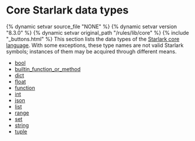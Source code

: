 <html devsite>
<head>
  <meta name="project_path" value="/_project.yaml">
  <meta name="book_path" value="/versions/8.3.0/_book.yaml">
</head>
<body>
<h1 class="page-title">Core Starlark data types</h1>

{% dynamic setvar source_file "NONE" %}
{% dynamic setvar version "8.3.0" %}
{% dynamic setvar original_path "/rules/lib/core" %}
{% include "_buttons.html" %}
This section lists the data types of the <a href='https://github.com/bazelbuild/starlark/blob/master/spec.md#built-in-constants-and-functions'>Starlark core language</a>. With some exceptions, these type names are not valid Starlark symbols; instances of them may be acquired through different means.

<ul>

<li><a href="/versions/8.3.0/rules/lib/core/bool">bool</a></li>

<li><a href="/versions/8.3.0/rules/lib/core/builtin_function_or_method">builtin_function_or_method</a></li>

<li><a href="/versions/8.3.0/rules/lib/core/dict">dict</a></li>

<li><a href="/versions/8.3.0/rules/lib/core/float">float</a></li>

<li><a href="/versions/8.3.0/rules/lib/core/function">function</a></li>

<li><a href="/versions/8.3.0/rules/lib/core/int">int</a></li>

<li><a href="/versions/8.3.0/rules/lib/core/json">json</a></li>

<li><a href="/versions/8.3.0/rules/lib/core/list">list</a></li>

<li><a href="/versions/8.3.0/rules/lib/core/range">range</a></li>

<li><a href="/versions/8.3.0/rules/lib/core/set">set</a></li>

<li><a href="/versions/8.3.0/rules/lib/core/string">string</a></li>

<li><a href="/versions/8.3.0/rules/lib/core/tuple">tuple</a></li>
</ul>
</body>
</html>
